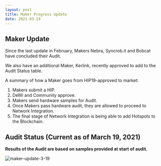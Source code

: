```yaml
---
layout: post
title: Maker Progress Update
date: 2021-03-19
---
```


## Maker Update

Since the last update in February, Makers Nebra, Syncrob.it and Bobcat have concluded their Audit.

<!--truncate-->

We also have an additional Maker, Kerlink, recently approved to add to the Audit Status table.

A summary of how a Maker goes from HIP19-approved to market:

1. Makers submit a HIP.
2. DeWi and Community approve.
3. Makers send hardware samples for Audit.
4. Once Makers pass hardware audit, they are allowed to proceed to Network Integration.
5. The final stage of Network Integration is being able to add Hotspots to the Blockchain.

## Audit Status (Current as of March 19, 2021)

**Results of the Audit are based on samples provided at start of audit.**

![maker-update-3-19](./maker-update-3-19.png)
